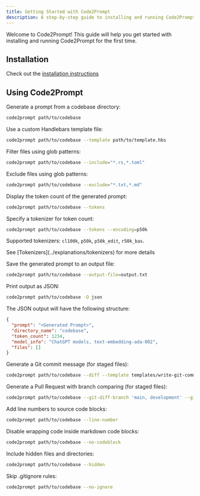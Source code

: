 ```yaml
---
title: Getting Started with Code2Prompt
description: A step-by-step guide to installing and running Code2Prompt for the first time
---
```



Welcome to Code2Prompt! This guide will help you get started with installing and running Code2Prompt for the first time.

## Installation

Check out the [installation instructions](../how_to/install)

## Using Code2Prompt

Generate a prompt from a codebase directory:

```sh
code2prompt path/to/codebase
```

Use a custom Handlebars template file:

```sh
code2prompt path/to/codebase --template path/to/template.hbs
```

Filter files using glob patterns:

```sh
code2prompt path/to/codebase --include="*.rs,*.toml"
```

Exclude files using glob patterns:

```sh
code2prompt path/to/codebase --exclude="*.txt,*.md"
```

Display the token count of the generated prompt:

```sh
code2prompt path/to/codebase --tokens
```

Specify a tokenizer for token count:

```sh
code2prompt path/to/codebase --tokens --encoding=p50k
```

Supported tokenizers: `cl100k`, `p50k`, `p50k_edit`, `r50k_bas`.

<Aside>See [Tokenizers](../explanations/tokenizers) for more details</Aside>

Save the generated prompt to an output file:

```sh
code2prompt path/to/codebase --output-file=output.txt
```

Print output as JSON:

```sh
code2prompt path/to/codebase -O json
```

The JSON output will have the following structure:

```json
{
  "prompt": "<Generated Prompt>",
  "directory_name": "codebase",
  "token_count": 1234,
  "model_info": "ChatGPT models, text-embedding-ada-002",
  "files": []
}
```

Generate a Git commit message (for staged files):

```sh
code2prompt path/to/codebase --diff --template templates/write-git-commit.hbs
```

Generate a Pull Request with branch comparing (for staged files):

```sh
code2prompt path/to/codebase --git-diff-branch 'main, development' --git-log-branch 'main, development' --template templates/write-github-pull-request.hbs
```

Add line numbers to source code blocks:

```sh
code2prompt path/to/codebase --line-number
```

Disable wrapping code inside markdown code blocks:

```sh
code2prompt path/to/codebase --no-codeblock
```

Include hidden files and directories:

```sh
code2prompt path/to/codebase --hidden
```

Skip .gitignore rules:

```sh
code2prompt path/to/codebase --no-ignore
```

